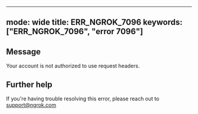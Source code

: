 
---
mode: wide
title: ERR_NGROK_7096
keywords: ["ERR_NGROK_7096", "error 7096"]
---

## Message
Your account is not authorized to use request headers.




## Further help
If you're having trouble resolving this error, please reach out to [support@ngrok.com](mailto:support@ngrok.com?subject=Help%20with%20ERR_NGROK_7096)

